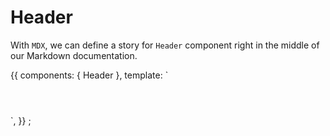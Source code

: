 <!-- Header.stories.mdx -->


<Meta
  title="Admin/Components/Header/Header"
  component={Header}
/>

# Header

With `MDX`, we can define a story for `Header` component right in the middle of our Markdown documentation.

<Props of={Header} />

<Canvas>
  <Story name="Primary">
    {{
      components: { Header },
      template: `<div>
                    <Header />
                </div>`,
    }}
  </Story>
</Canvas>
;
